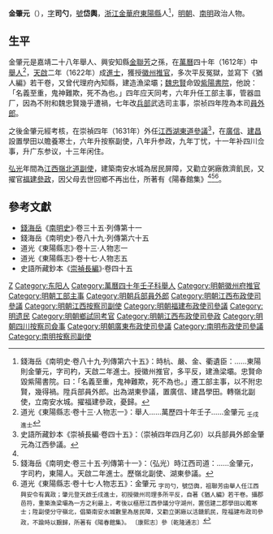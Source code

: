 '''金肇元'''（{{bd|17世紀||17世紀}}），[[表字|字]]'''司勺'''，[[號|號]]'''岱輿'''，[[浙江等處承宣布政使司|浙江]][[金華府|金華府]][[東陽縣|東陽縣]]人<ref name=djs>錢海岳《南明史·卷八十九·列傳第六十五》：時杭、嚴、金、衢遺臣：……東陽則金肇元，字司杓，天啟二年進士。授徽州推官，多平反，建漁梁壩。忠賢命毀紫陽書院。曰：「名義至重，鬼神難欺，死不為也。」遷工部主事，以不附忠賢，幾得禍。陞兵部員外郎。出為湖東參議，置廣信、建昌學田。轉嶺北副使，立南安水城。擢福建參政，憂歸。</ref>，[[明朝|明朝]]、[[南明|南明]]政治人物。

==生平==
金肇元是嘉靖二十八年舉人、興安知縣[[金聯芳|金聯芳]]之孫，在[[萬曆|萬曆]]四十年（1612年）中[[舉人|舉人]]<ref>道光《東陽縣志·卷十三·人物志一》：舉人……萬歷四十年壬子……金肇元 <sub>壬戌進士</sub></ref>，[[天啟|天啟]]二年（1622年）成[[進士|進士]]，獲授[[徽州府|徽州]][[推官|推官]]，多次平反冤獄，並寫下《猶人編》若干卷，又曾代理府內知縣，建造漁梁壩；[[魏忠賢|魏忠賢]]命毀[[紫陽書院|紫陽書院]]，他說：「名義至重，鬼神難欺，死不為也。」四年应天同考，六年升任工部主事，管器皿厂，因為不附和魏忠賢幾乎遭禍，七年改[[兵部|兵部]]武选司主事，崇祯四年陞為本司[[員外郎|員外郎]]。

之後金肇元經考核，在崇禎四年（1631年）外任[[江西等處承宣布政使司|江西]][[湖東道|湖東道]][[參議|參議]]<ref>史語所藏鈔本《崇禎長編·卷四十五》：（崇禎四年四月乙卯）以兵部員外郎金肇元為江西參議。</ref>，在[[廣信府|廣信]]、[[建昌府_(明朝)|建昌]]設置學田以贍養寒士，六年升按察副使，八年升参政，九年丁忧，十一年补四川佥事，升广东参议，十三年闲住。

[[弘光|弘光]]年間為[[江西等處提刑按察使司|江西]][[嶺北道|嶺北道]][[按察司副使|副使]]，建築南安水城為居民屏障，又勸立粥廠救濟飢民，又擢官[[福建等處承宣布政使司|福建]][[參政|參政]]，因父母去世回鄉不再出仕，所著有《陽春館集》<ref name=djs/><ref>錢海岳《南明史·卷三十五·列傳第十一》：（弘光）時江西司道：……金肇元，字司杓，東陽人。天啟二年進士。歷嶺北副使、湖東參議。</ref><ref>道光《東陽縣志·卷十七·人物志五》：金肇元 <sub>字司勺，號岱輿，祖聯芳由舉人任江西興安令有異政；肇元登天啟壬戌進士，初授徽州司理多所平反，自著《猶人編》若干卷。攝郡邑符，重築漁梁壩為一方之利最上，考後以樞厯江西參議分守湖州，置信建二郡學田以贍寒士；陞副使分守嶺北，倡築南安水城數里為居民障，又勸立粥廠以活饑飢民，陞福建布政司參政，不踰時以艱歸，所著有《陽春館集》。 〔康熙志〕參〔乾隆通志〕</sub></ref>。

==參考文獻==
{{reflist}}
*[[錢海岳|錢海岳]]《[[南明史_(錢海岳)|南明史]]》·卷三十五·列傳第十一
*錢海岳《南明史》·卷八十九·列傳第六十五
*道光《東陽縣志》·卷十三·人物志一
*道光《東陽縣志》·卷十七·人物志五
*史語所藏鈔本《[[崇禎長編|崇禎長編]]》·卷四十五

{{start box}}
{{s-off}}
{{s-before|[[虞廷陛|虞廷陛]]}}
{{s-title|明朝徽州府推官|1622年－崇禎年間}}
{{s-after|[[魯元寵|魯元寵]]}}
{{end box}}

{{天啓二年壬戌科殿試金榜}}

{{Authority control}}

{{DEFAULTSORT:}}
[[Category:金姓|Z]]
[[Category:东阳人|Category:东阳人]]
[[Category:萬曆四十年壬子科舉人|Category:萬曆四十年壬子科舉人]]
[[Category:明朝徽州府推官|Category:明朝徽州府推官]]
[[Category:明朝工部主事|Category:明朝工部主事]]
[[Category:明朝兵部員外郎|Category:明朝兵部員外郎]]
[[Category:明朝江西布政使司參議|Category:明朝江西布政使司參議]]
[[Category:明朝江西按察司副使|Category:明朝江西按察司副使]]
[[Category:明朝福建布政使司參議|Category:明朝福建布政使司參議]]
[[Category:明遗民|Category:明遗民]]
[[Category:明朝鄉試同考官|Category:明朝鄉試同考官]]
[[Category:明朝江西布政使司參政|Category:明朝江西布政使司參政]]
[[Category:明朝四川按察司僉事|Category:明朝四川按察司僉事]]
[[Category:明朝廣東布政使司參議|Category:明朝廣東布政使司參議]]
[[Category:南明布政使司參議|Category:南明布政使司參議]]
[[Category:南明按察司副使|Category:南明按察司副使]]